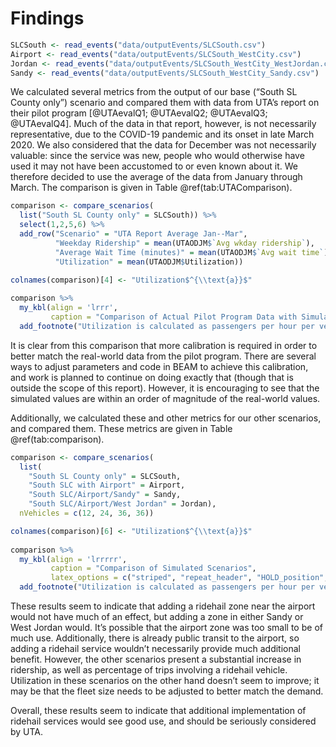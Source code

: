 Findings
================================================================================

```r
SLCSouth <- read_events("data/outputEvents/SLCSouth.csv")
Airport <- read_events("data/outputEvents/SLCSouth_WestCity.csv")
Jordan <- read_events("data/outputEvents/SLCSouth_WestCity_WestJordan.csv")
Sandy <- read_events("data/outputEvents/SLCSouth_WestCity_Sandy.csv")
```


We calculated several metrics from the output of our base ("South SL County only") scenario and compared them with data from UTA's report on their pilot program [@UTAevalQ1; @UTAevalQ2; @UTAevalQ3; @UTAevalQ4]. Much of the data in that report, however, is not necessarily representative, due to the COVID-19 pandemic and its onset in late March 2020. We also considered that the data for December was not necessarily valuable: since the service was new, people who would otherwise have used it may not have been accustomed to or even known about it. We therefore decided to use the average of the data from January through March. The comparison is given in Table \@ref(tab:UTAComparison).

```r
comparison <- compare_scenarios(
  list("South SL County only" = SLCSouth)) %>% 
  select(1,2,5,6) %>% 
  add_row("Scenario" = "UTA Report Average Jan--Mar",
          "Weekday Ridership" = mean(UTAODJM$`Avg wkday ridership`),
          "Average Wait Time (minutes)" = mean(UTAODJM$`Avg wait time`),
          "Utilization" = mean(UTAODJM$Utilization))

colnames(comparison)[4] <- "Utilization$^{\\text{a}}$"
  
comparison %>% 
  my_kbl(align = 'lrrr',
         caption = "Comparison of Actual Pilot Program Data with Simulated Base Scenario") %>% 
  add_footnote("Utilization is calculated as passengers per hour per vehicle")
```

It is clear from this comparison that more calibration is required in order to better match the real-world data from the pilot program. There are several ways to adjust parameters and code in BEAM to achieve this calibration, and work is planned to continue on doing exactly that (though that is outside the scope of this report). However, it is encouraging to see that the simulated values are within an order of magnitude of the real-world values.

Additionally, we calculated these and other metrics for our other scenarios, and compared them. These metrics are given in Table \@ref(tab:comparison).

```r
comparison <- compare_scenarios(
  list(
    "South SL County only" = SLCSouth,
    "South SLC with Airport" = Airport,
    "South SLC/Airport/Sandy" = Sandy,
    "South SLC/Airport/West Jordan" = Jordan),
  nVehicles = c(12, 24, 36, 36))

colnames(comparison)[6] <- "Utilization$^{\\text{a}}$"
  
comparison %>% 
  my_kbl(align = 'lrrrrr',
         caption = "Comparison of Simulated Scenarios",
         latex_options = c("striped", "repeat_header", "HOLD_position", "scale_down")) %>% 
  add_footnote("Utilization is calculated as passengers per hour per vehicle")
```

These results seem to indicate that adding a ridehail zone near the airport would not have much of an effect, but adding a zone in either Sandy or West Jordan would. It's possible that the airport zone was too small to be of much use. Additionally, there is already public transit to the airport, so adding a ridehail service wouldn't necessarily provide much additional benefit. However, the other scenarios present a substantial increase in ridership, as well as percentage of trips involving a ridehail vehicle. Utilization in these scenarios on the other hand doesn't seem to improve; it may be that the fleet size needs to be adjusted to better match the demand.

Overall, these results seem to indicate that additional implementation of ridehail services would see good use, and should be seriously considered by UTA.
